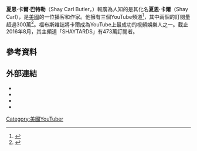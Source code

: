 {{Infobox person
| name          = 夏恩·卡爾<br/>Shay Carl 
| image         = Shay Carl by Gage Skidmore.jpg
| alt           = Shay Carl at VidCon
| caption       = 夏恩·卡爾於2014年{{link-en|VidCon|VidCon}}
| birth_name    = Shay Carl Butler
| birth_date    = {{birth date and age|mf=yes|1980|3|5}}
| birth_place   = [[美國|美國]][[猶他州|猶他州]][[洛根_(猶他州)|洛根]]
| occupation    = 播客、作家、{{link-en|Maker Studios|Maker Studios}}的創辦者之一
| years_active  = 2007年–現在
| organization  = Maker Studios
| religion      = [[摩門教|摩門教]]
| website       = [http://shaycarl.com/ shaycarl.com]
| spouse        =
}}
'''夏恩·卡爾·巴特勒'''（Shay Carl Butler，{{bd|1980年|3月5日}}）較廣為人知的是其化名'''夏恩·卡爾'''（Shay Carl），是[[美國|美國]]的一位播客和作家。他擁有三個YouTube頻道<ref name="shaycarlYouTube">{{cite web|url=http://www.youtube.com/user/shaycarl/about|title=shaycarl|publisher=YouTube|accessdate=August 7, 2013|archive-date=2016-05-27|archive-url=https://web.archive.org/web/20160527204635/https://www.youtube.com/user/shaycarl/about|dead-url=no}}</ref>，其中兩個的訂閱量超過300萬<ref name="SHAYTARDSYouTube">{{cite web|url=http://www.youtube.com/user/SHAYTARDS/about|title=SHAYTARDS|publisher=YouTube|accessdate=August 7, 2013|archive-date=2016-07-03|archive-url=https://web.archive.org/web/20160703174430/https://www.youtube.com/user/SHAYTARDS/about|dead-url=no}}</ref>。福布斯雜誌將卡爾成為YouTube上最成功的視頻娛樂人之一。截止2016年8月，其主頻道「SHAYTARDS」有473萬訂閱者。

==參考資料==
{{reflist}}

==外部連結==
* {{Official website}}
* {{YouTube|user=shaycarl|title=shaycarl}}
* {{YouTube|user=shaytards|title=SHAYTARDS}}
* {{IMDb name|id=3576809}}

[[Category:美國YouTuber|Category:美國YouTuber]]